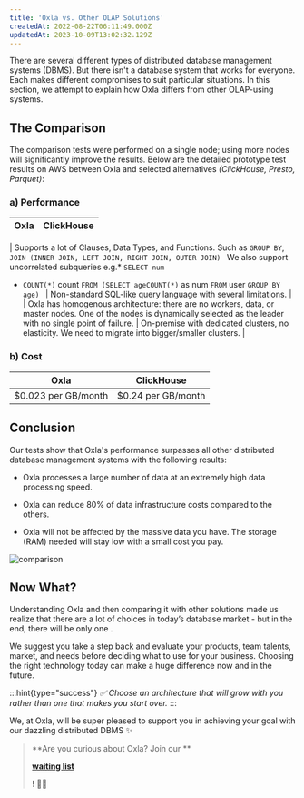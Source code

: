 ```yaml
---
title: 'Oxla vs. Other OLAP Solutions'
createdAt: 2022-08-22T06:11:49.000Z
updatedAt: 2023-10-09T13:02:32.129Z
---
```


There are several different types of distributed database management systems (DBMS). But there isn't a database system that works for everyone. Each makes different compromises to suit particular situations. In this section, we attempt to explain how Oxla differs from other OLAP-using systems.

## The Comparison

The comparison tests were performed on a single node; using more nodes will significantly improve the results. Below are the detailed prototype test results on AWS between Oxla and selected alternatives _(ClickHouse, Presto, Parquet)_:

### a) Performance

| **Oxla** | **ClickHouse** |
| -------- | -------------- |

| Supports a lot of Clauses, Data Types, and Functions. Such as `GROUP BY`, `JOIN (INNER JOIN, LEFT JOIN, RIGHT JOIN, OUTER JOIN)
`&#xA;We also support uncorrelated subqueries e.g.\* `SELECT num`

- `COUNT(*)` count `FROM (SELECT ageCOUNT(*)` as num `FROM` user `GROUP BY age) ` | Non-standard SQL-like query language with several limitations.&#xA;&#xA; |
  | Oxla has homogenous architecture: there are no workers, data, or master nodes. One of the nodes is dynamically selected as the leader with no single point of failure.&#x20; | On-premise with dedicated clusters, no elasticity. We need to migrate into bigger/smaller clusters. |

### b) Cost

| **Oxla**            | **ClickHouse**     |
| ------------------- | ------------------ |
| $0.023 per GB/month | $0.24 per GB/month |

## Conclusion

Our tests show that Oxla's performance surpasses all other distributed database management systems with the following results:

- Oxla processes a large number of data at an extremely high data processing speed.

- Oxla can reduce 80% of data infrastructure costs compared to the others.

- Oxla will not be affected by the massive data you have. The storage (RAM) needed will stay low with a small cost you pay.

![comparison](../../assets/Oxla%20vs%20Other%20OLAP%20Solution_comparison.png)

## Now What?

Understanding Oxla and then comparing it with other solutions made us realize that there are a lot of choices in today’s database market - but in the end, there will be only one .

We suggest you take a step back and evaluate your products, team talents, market, and needs before deciding what to use for your business. Choosing the right technology today can make a huge difference now and in the future.

:::hint{type="success"}
_✅ Choose an architecture that will grow with you rather than one that makes you start over._
:::

We, at Oxla, will be super pleased to support you in achieving your goal with our dazzling distributed DBMS ✨

> **Are you curious about Oxla? Join our **
>
> [**waiting list**](https://www.oxla.com/)
>
> **! 🙋‍♂️**
